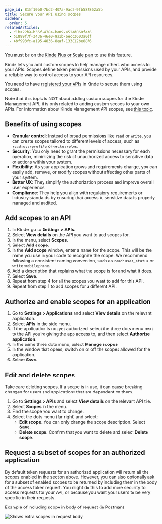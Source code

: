 ```yaml
---
page_id: 815f10b0-7bd2-407a-9ac2-9fb582862a5b
title: Secure your API using scopes
sidebar:
  order: 5
relatedArticles:
  - f1ba22b9-b35f-478a-be09-4524d060fe36
  - 51899f7f-3436-46e0-9a1b-6ecc3603a0df
  - 6bf993fc-a195-4836-8eaf-133812be8876
---
```


<Aside type="upgrade">

You must be on the [Kinde Plus or Scale plan](https://kinde.com/pricing/) to use this feature.

</Aside>

Kinde lets you add custom scopes to help manage others who access to your APIs. Scopes define token permissions used by your APIs, and provide a reliable way to control access to your API resources.

You need to have [registered your APIs](/developer-tools/your-apis/register-manage-apis/) in Kinde to secure them using scopes.

<Aside>

Note that this topic is NOT about adding custom scopes for the Kinde Management API, it is only related to adding custom scopes to your own APIs. For information about Kinde Management API scopes, see [this topic](/developer-tools/kinde-api/connect-to-kinde-api/).

</Aside>

## Benefits of using scopes

- **Granular control**: Instead of broad permissions like `read` or `write`, you can create scopes tailored to different levels of access, such as `read:userprofile` or `write:roles`.
- **Security**: You only need to grant the permissions necessary for each operation, minimizing the risk of unauthorized access to sensitive data or actions within your system.
- **Flexibility**: As your application grows and requirements change, you can easily add, remove, or modify scopes without affecting other parts of your system.
- **Better UX**: They simplify the authorization process and improve overall user experience.
- **Compliance**: They help you align with regulatory requirements or industry standards by ensuring that access to sensitive data is properly managed and audited.

## Add scopes to an API

1. In Kinde, go to **Settings > APIs**.
2. Select **View details** on the API you want to add scopes for.
3. In the menu, select **Scopes**.
4. Select **Add scope**.
5. In the **Add scope** window, enter a name for the scope. This will be the name you use in your code to recognize the scope. We recommend following a consistent naming convention, such as `read:user_status` or `write:mobilephone`.
6. Add a description that explains what the scope is for and what it does.
7. Select **Save**.
8. Repeat from step 4 for all the scopes you want to add for this API.
9. Repeat from step 1 to add scopes for a different API.

## Authorize and enable scopes for an application

1. Go to **Settings > Applications** and select **View details** on the relevant application.
2. Select **APIs** in the side menu.
3. If the application is not yet authorized, select the three dots menu next to the API you’re giving the app access to, and then select **Authorize application**.
4. In the same three dots menu, select **Manage scopes**.
5. In the window that opens, switch on or off the scopes allowed for the application.
6. Select **Save**.

## Edit and delete scopes

<Aside type="warning">

Take care deleting scopes. If a scope is in use, it can cause breaking changes for users and applications that are dependent on them.

</Aside>

1. Go to **Settings > APIs** and select **View details** on the relevant API tile.
2. Select **Scopes** in the menu.
3. Find the scope you want to change.
4. Select the dots menu (far right) and select:
   - **Edit scope.** You can only change the scope description. Select **Save**.
   - **Delete scope**. Confirm that you want to delete and select **Delete scope**.

## Request a subset of scopes for an authorized application

By default token requests for an authorized application will return all the scopes enabled in the section above. However, you can also optionally ask for a subset of enabled scopes to be returned by including them in the body of the access token request. You might do this to add more security to access requests for your API, or because you want your users to be very specific in their requests.

Example of including scope in body of request (in Postman)

![Shows extra scopes in request body](https://imagedelivery.net/skPPZTHzSlcslvHjesZQcQ/f7e35df1-3cd6-4375-2912-2c74d7f99d00/public)
